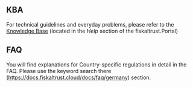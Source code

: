 
## KBA 
For technical guidelines and everyday problems, please refer to the [Knowledge Base](https://portal.fiskaltrust.de/KBArticle) (located in the _Help_ section of the fiskaltrust.Portal) 

## FAQ
You will find explanations for Country-specific regulations in detail in the FAQ. Please use the keyword search there
(https://docs.fiskaltrust.cloud/docs/faq/germany) section.
